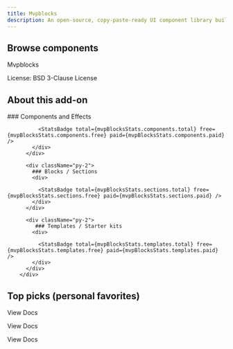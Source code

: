 ```yaml
---
title: Mvpblocks
description: An open-source, copy-paste-ready UI component library built using Next.js, Tailwind CSS, shadcn/ui, and Framer Motion.
---
```



## Browse components

<Card title="Official Doc" href="https://blocks.mvp-subha.me/" className="">

<p className="flex items-center gap-3 pt-2 text-base font-semibold text-rose-600">   <MoveRight strokeWidth={1.5}/> Mvpblocks</p>
<p className=" flex justify-end"> License: <span className="text-red-600 tracking-wider ml-1"> BSD 3-Clause License</span></p>
</Card>

## About this add-on

<Callout>  
<div className="prose   divide-y-1 space-y-2 sp">
          <div className="py-2">
          ### Components and Effects
            <div>
            
         
             
              <StatsBadge total={mvpBlocksStats.components.total} free={mvpBlocksStats.components.free} paid={mvpBlocksStats.components.paid} />
            </div>
          </div>

          <div className="py-2">
            ### Blocks / Sections
            <div>

              <StatsBadge total={mvpBlocksStats.sections.total} free={mvpBlocksStats.sections.free} paid={mvpBlocksStats.sections.paid} />
            </div>
          </div>

          <div className="py-2">
             ### Templates / Starter kits
            <div>

              <StatsBadge total={mvpBlocksStats.templates.total} free={mvpBlocksStats.templates.free} paid={mvpBlocksStats.templates.paid} />
            </div>
          </div>
        </div>

 </Callout>

## Top picks (personal favorites)

 <Cards>
  <Card className="border border-rose-900/50" title="Authentication Forms" href="https://blocks.mvp-subha.me/docs/forms/loginforms">
  
 <p className="flex items-center gap-3 pt-2 text-xs font-semibold">   <MoveRight strokeWidth={2} size={12} /> View Docs</p>

</Card>
  <Card className="border border-rose-900/50" title="Dot Card" href="https://blocks.mvp-subha.me/docs/cards/basic-cards">
  
 <p className="flex items-center gap-3 pt-2 text-xs font-semibold">   <MoveRight strokeWidth={2} size={12} /> View Docs</p>

</Card>
<Card className="border border-rose-900/50" title="Flip Card" href="https://blocks.mvp-subha.me/docs/cards/card-flip">
  
 <p className="flex items-center gap-3 pt-2 text-xs font-semibold">   <MoveRight strokeWidth={2} size={12} /> View Docs</p>

</Card>
  
 </Cards>
